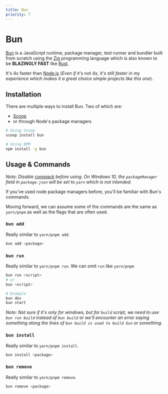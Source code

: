 ```yaml
---
title: Bun
priority: 7
---
```


# Bun

[Bun](https://bun.sh/) is a JavaScript runtime, package manager, test runner and bundler
built from scratch using the [Zig](https://ziglang.org/) programming language which
is also known to be **BLAZINGLY FAST** like [Rust](https://www.rust-lang.org/).

It's 4x faster than [Node.js](./node) (_Even if it's not 4x, it's still faster in my experience which
makes it a great choice simple projects like this one_).

## Installation

There are multiple ways to install Bun. Two of which are:

- [Scoop](./scoop)
- or through Node's package managers

```sh
# Using Scoop
scoop install bun

# Using NPM
npm install -g bun
```

## Usage & Commands

_Note: Disable [corepack](./corepack) before using. On Windows 10, the
`packageManager` field in `package.json` will be set to `yarn` which is not
intended._

If you've used node package managers before, you'll be familiar with Bun's commands.

Moving forward, we can assume some of the commands are the same as `yarn/pnpm`
as well as the flags that are often used.

### `bun add`

Really similar to `yarn/pnpm add`.

```sh
bun add <package>
```

### `bun run`

Really similar to `yarn/pnpm run`. We can omit `run` like `yarn/pnpm`

```sh
bun run <script>
# or
bun <script>

# Example
bun dev
bun start
```

_Note: Not sure if it's only for windows, but for `build` script, we need to
use `bun run build` instead of `bun build` or we'll encounter an error saying
something along the lines of `bun build is used to build bun` or something._

### `bun install`

Really similar to `yarn/pnpm install`.

```sh
bun install <package>
```

### `bun remove`

Really similar to `yarn/pnpm remove`.

```sh
bun remove <package>
```
